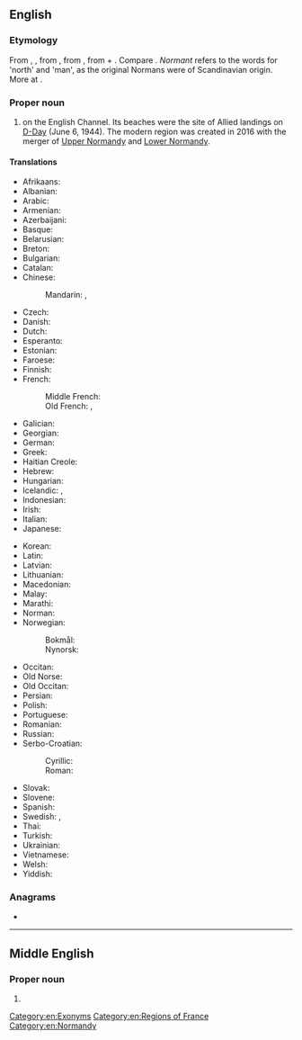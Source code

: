 ==English==
{{wikipedia}}

===Etymology===
From {{inh|en|enm|Normandie}}, {{m|enm|Normandye}}, from {{inh|en|ang|Normandiġ}}, from {{der|en|fro|Normendie}}, from {{m|fro|normant}} + {{m|fro|-ie}}. Compare {{cog|non|Norðmanndi|t=Normandy}}. ''Normant'' refers to the {{der|en|gem}} words for 'north' and 'man', as the original Normans were of Scandinavian origin. More at {{l|en|Norman}}.

===Proper noun===
{{en-proper noun}}

# {{place|en|region|and former province of northwest|c/France}} on the English Channel. Its beaches were the site of Allied landings on [[D-Day]] (June 6, 1944). The modern region was created in 2016 with the merger of [[Upper Normandy]] and [[Lower Normandy]].

====Translations====
{{trans-top|region of France}}
* Afrikaans: {{t|af|Normandië}}
* Albanian: {{t|sq|Normandia}}
* Arabic: {{t|ar|نُورْمَانْدِي|f}}
* Armenian: {{t|hy|Նորմանդիա}}
* Azerbaijani: {{t|az|Normandiya}}
* Basque: {{t|eu|Normandia}}
* Belarusian: {{t|be|Нармандыя|f}}
* Breton: {{t+|br|Normandi}}
* Bulgarian: {{t|bg|Норма́ндия|f}}
* Catalan: {{t|ca|Normandia|f}}
* Chinese:
*: Mandarin: {{t+|cmn|諾曼底|sc=Hani}}, {{t+|cmn|诺曼底|tr=Nuòmàndǐ|sc=Hani}}
* Czech: {{t+|cs|Normandie|f}}
* Danish: {{t|da|Normandiet}}
* Dutch: {{t+|nl|Normandië|n}}
* Esperanto: {{t|eo|Normandio}}
* Estonian: {{t|et|Normandia}}
* Faroese: {{t|fo|Norðmandíið|n}}
* Finnish: {{t+|fi|Normandia}}
* French: {{t+|fr|Normandie|f}}
*: Middle French: {{t|frm|Normendie}}
*: Old French: {{t|fro|Normandie}}, {{t|fro|Normendie}}
* Galician: {{t+|gl|Normandía|f}}
* Georgian: {{t|ka|ნორმანდია}}
* German: {{t+|de|Normandie|f}}
* Greek: {{t|el|Νορμανδία|f}}
* Haitian Creole: {{t|ht|Nòmandi|f}}
* Hebrew: {{t|he|נורמנדי|f|tr=normandi}}
* Hungarian: {{t+|hu|Normandia}}
* Icelandic: {{t|is|Norðmandí|n}}, {{t|is|Normandí|n}}
* Indonesian: {{t|id|Normandia}}
* Irish: {{t|ga|Normainn|f|alt=An Normainn}}
* Italian: {{t+|it|Normandia|f}}
* Japanese: {{t|ja|ノルマンディー|tr=Norumandī|sc=Jpan}}
{{trans-mid}}
* Korean: {{t|ko|노르망디}}
* Latin: {{t|la|Normannia|f}}
* Latvian: {{t|lv|Normandija|f}}
* Lithuanian: {{t|lt|Normandija|f}}
* Macedonian: {{t|mk|Нормандија|f}}
* Malay: {{t|ms|Normandie}}
* Marathi: {{t|mr|नॉर्मंडी}}
* Norman: {{t|nrf|Nouormandie|f}}
* Norwegian:
*: Bokmål: {{t|nb|Normandie}}
*: Nynorsk: {{t|nn|Normandie}}
* Occitan: {{t|oc|Normandia|f}}
* Old Norse: {{t|non|Norðmandí|n}}
* Old Occitan: {{t|pro|Normandia}}
* Persian: {{t+|fa|نرماندی|tr=Normândî}}
* Polish: {{t+|pl|Normandia|f}}
* Portuguese: {{t+|pt|Normandia|f}}
* Romanian: {{t|ro|Normandia|f}}
* Russian: {{t+|ru|Норма́ндия|f}}
* Serbo-Croatian:
*: Cyrillic: {{t|sh|Нормандија|f}}
*: Roman: {{t+|sh|Normandija|f}}
* Slovak: {{t|sk|Normandia|f}}
* Slovene: {{t+|sl|Normandíja|f}}
* Spanish: {{t|es|Normandía|f}}
* Swedish: {{t|sv|Normandie|n}}, {{t|sv|Normandiet|n}}
* Thai: {{t|th|นอร์ม็องดี|tr=nɔɔr-mɔng-dii}}
* Turkish: {{t+|tr|Normandiya}}
* Ukrainian: {{t|uk|Нормандія|f}}
* Vietnamese: {{t|vi|Normandie}}
* Welsh: {{t|cy|Normandi}}
* Yiddish: {{t|yi|נאָרמאַנדי|f}}
{{trans-bottom}}

===Anagrams===
* {{anagrams|en|a=admnnory|andronym|monandry}}

[[Category:en:Exonyms]]
[[Category:en:Regions of France]]
[[Category:en:Normandy]]

----

==Middle English==

===Proper noun===
{{head|enm|proper noun}}

# {{alt form|enm|Normandie}}